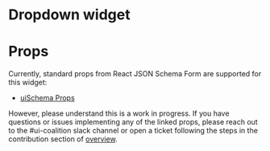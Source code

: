 
<Meta title="widgets/Dropdown" />

# Dropdown widget

<Canvas>
  <Story story={stories.Dropdown} />
</Canvas>

# Props
Currently, standard props from React JSON Schema Form are supported for this widget: 

- [uiSchema Props](https://react-jsonschema-form.readthedocs.io/en/latest/api-reference/uiSchema/)

However, please understand this is a work in progress. If you have questions or issues implementing any of the linked props,
please reach out to the #ui-coalition slack channel or open a ticket following the steps in the contribution section of [overview](/?path=/docs/overview--page#contributing).